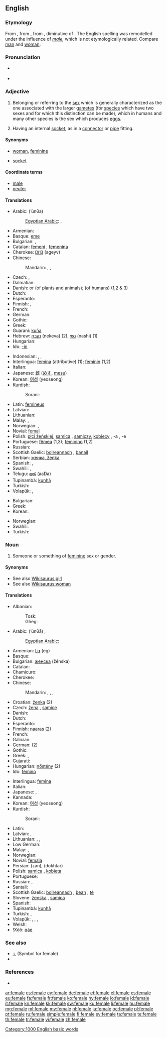 {{slim-wikipedia|dab=female (disambiguation)|female}}
==English==

===Etymology===
From {{etyl|fro}} {{term|femele|lang=fro}}, from {{etyl|ML.}} {{term|femella||a female}}, from {{etyl|la}} {{term|femella||a young female, a girl|lang=la}}, diminutive of {{term|femina||a woman|lang=la}}. The English spelling was remodelled under the influence of ''[[male]],'' which is not etymologically related. Compare [[man]] and [[woman]].

===Pronunciation===
* {{a|UK|US}} {{IPA|/ˈfiː.meɪl/}}
* {{audio|en-us-female.ogg|Audio (US)}}

===Adjective===
{{en-adj|-}}

# Belonging or referring to the [[sex]] which is generally characterized as the one associated with the larger [[gamete]]s (for [[species]] which have two sexes and for which this distinction can be made), which in humans and many other species is the sex which produces [[egg]]s.
# {{context|figuratively|electronics}} Having an internal [[socket]], as in a [[connector]] or [[pipe]] fitting.

====Synonyms====
* [[woman]], [[feminine]]
* {{sense|figuratively}} [[socket]]

====Coordinate terms====
* [[male]]
* [[neuter]]

====Translations====
{{trans-top|belonging to the sex with larger, fertilizable gametes}}
* Arabic: {{Arab|[[انثى|أنْثَى]]}} (’únθa)
*: [[Egyptian Arabic]]: {{tø|arz|أنثى|f|tr=onθa or onsa|sc=Arab}}, {{qualifier|not human}} {{tø|arz|نتاية|f|tr=netaya|sc=Arab}}
* Armenian: {{t-|hy|իգական|tr=igakan}}
* Basque: [[eme]]
* Bulgarian: {{t-|bg|женски|m|tr=žénski}}, {{t+|bg|женска|f|tr=žénska}}
* Catalan: [[femení]] {{m}}, [[femenina]] {{f}}
* Cherokee: [[ᎠᎨᏴ]] (ageyv)
* Chinese:
*: Mandarin: {{qualifier|of humans}} {{t-|cmn|女|tr=nǚ|sc=Hani}}, {{qualifier|of some animals}} {{t-|cmn|母|tr=mǔ|sc=Hani}}, {{qualifier|of some animals and plants}} {{t-|cmn|雌|tr=cí|sc=Hani}}
* Czech: {{t|cs|samičí}} {{qualifier|of non-human animals and plants}}, {{t|cs|ženský}} {{qualifier|of humans}}
* Dalmatian: {{t|dlm|femia|f}}
* Danish: {{t|da|hun-}} or {{t|da|hunlig}} (of plants and animals); {{t|da|kvindelig}} (of humans) (1,2 &amp; 3)
* Dutch: {{t+|nl|vrouwelijk}}
* Esperanto: {{t-|eo|ina|xs=Esperanto}}
* Finnish: {{t+|fi|naispuolinen}}, {{t+|fi|naispuolinen|alt=nais-}}
* French: {{t+|fr|féminin}}
* German: {{t+|de|weiblich}}
* Gothic: {{tø|got|𐌵𐌹𐌽𐌰𐌺𐌿𐌽𐌳𐍃|tr=qinakunds|sc=Goth}}
* Greek: {{t+|el|θηλυκός|m|tr=thilykós}}
* Guaraní: [[kuña]]
* Hebrew: [[נקבה]] (nekeva) (2), [[נשי]] (nashi) (1)
* Hungarian: {{t+|hu|nőstény}}
* Ido: [[-in]]
{{trans-mid}}
* Indonesian: {{t-|id|perempuan|xs=Indonesian}}, {{t+|id|wanita|xs=Indonesian}}, {{t+|id|betina|xs=Indonesian}}
* Interlingua: [[femina]] (attributive) (1); [[feminin]] (1,2)
* Italian: {{t+|it|femminile}}
* Japanese: [[雌]] ([[めす]], [[mesu]])
* Korean: [[여성]] (yeoseong)
* Kurdish:
*: Sorani: {{t-|ku|مێ|sc=ku-Arab}}
* Latin: [[femineus]]
* Latvian: {{t|lv|sieviešu dzimtes-|xs=Latvian}}
* Lithuanian: {{t+|lt|moteriškas|xs=Lithuanian}}
* Malay: {{qualifier|of animals}} {{t|ms|betina}}, {{t|ms|perempuan}}
* Norwegian: {{t|no|kvinnelig}}, {{t|no|hunn-}}
* Novial: [[femal]]
* Polish: [[płci żeńskiej]], [[samica]] {{f}}, [[samiczy]], [[kobiecy]] {{m}}, -a {{f}}, -e {{n}}
* Portuguese: [[fêmea]] {{f}} (1,3); [[feminino]] {{m}} (1,2)
* Russian: {{t+|ru|женский|tr=žénskij}}
* Scottish Gaelic: [[boireannach]] {{n}}, [[banail]] {{f}}
* Serbian: [[женка, ženka]]
* Spanish: {{t+|es|femenino|m}}, {{t|es|hembra}}
* Swahili: {{t+|sw|kike|xs=Swahili}}, {{t+|sw|jike|xs=Swahili}}
* Telugu: [[ఆడ]] (aaDa)
* Tupinambá: [[kunhã]]
* Turkish: {{t+|tr|dişi}}
* Volapük: {{t|vo|vomik}}, {{t|vo|jimenik}}
{{trans-bottom}}

{{trans-top|having an internal socket}}
* Bulgarian: {{t|bg|женски|sc=Cyrl}}
* Greek: {{t+|el|θηλυκός|m|tr=thilykós}}
* Korean: {{t-|ko|암형|tr=amhyeong|sc=Hang}}
{{trans-mid}}
* Norwegian: {{t|no|hunn-}}
* Swahili: {{t+|sw|jike|xs=Swahili}}
* Turkish: {{t+|tr|dişi}}
{{trans-bottom}}

===Noun===
{{en-noun}}

# Someone or something of [[feminine]] sex or gender.

====Synonyms====
* See also [[Wikisaurus:girl]]
* See also [[Wikisaurus:woman]]

====Translations====
{{trans-top|an individual belonging to the sex that can give birth}}
* Albanian:
*: Tosk: {{t|sq|femër|xs=Albanian}}
*: Gheg: {{tø|aln|femën|f}}
* Arabic: {{Arab|[[أنثى]]}} (’únθā) {{f}}, {{t|ar|إناث|p|tr=ináth}}
*: [[Egyptian Arabic]]: {{tø|arz|أنثى|f|tr=onθa or onsa|sc=Arab}}
* Armenian: [[էգ]] (ēg)
* Basque: {{t-|eu|eme|xs=Basque}}
* Bulgarian: [[женска]] (žénska) {{f}}
* Catalan: {{t-|ca|femella|f}}
* Chamicuro: {{tø|ccc|molota}}
* Cherokee: {{t-|chr|ᎠᎨᏴ|tr=ageyv|sc=Cher|xs=Cherokee}}
* Chinese:
*: Mandarin: {{t|cmn|雌性|tr=cíxìng|sc=Hani}}, {{t|cmn|陰性|sc=Hani}}, {{t|cmn|阴性|tr=yīnxìng|sc=Hani}}, {{qualifier|human}} {{t-|cmn|女性|tr=nǚxìng|sc=Hani}}
* Croatian: [[ženka]]{{f}} (2)
* Czech: [[žena]] {{f}} {{qualifier|person}}, [[samice]] {{f}} {{qualifier|animal}}
* Danish: {{t+|da|kvinde|c}}
* Dutch: {{t+|nl|vrouw|c}}
* Esperanto: {{t-|eo|ino|xs=Esperanto}}
* Finnish: [[naaras]] (2)
* French: {{t+|fr|femelle|f}}
* Galician: {{t+|gl|femia|f|xs=Galician}}
* German: {{t+|de|Weibchen|n}} (2)
* Gothic: {{tø|got|𐌵𐌹𐌽𐌴𐌹𐌽|f|tr=qinein|sc=Goth}}
* Greek: {{qualifier|formal}} {{t+|el|θήλυ|n|tr=thíly}}, {{t+|el|θηλυκό|n|tr=thilykó}}
* Gujarati: {{t|gu|સ્ત્રી|sc=Gujr}}
* Hungarian: [[nőstény]] (2)
* Ido: [[femino]]
{{trans-mid}}
* Interlingua: [[femina]]
* Italian: {{t+|it|femmina|f}}
* Japanese: {{t+|ja|女性|tr=じょせい, josei}}, {{qualifier|animal}} {{t+|ja|雌|tr=めす, mesu}}
* Kannada: {{t|kn|ಸ್ತ್ರೀ|sc=Knda}}
* Korean: [[여성]] (yeoseong)
* Kurdish:
*: Sorani: {{t-|ku|مێ|sc=ku-Arab}}
* Latin: {{t+|la|fēmina|f}}
* Latvian: {{t+|lv|sieviete|f|xs=Latvian}}, {{qualifier|animal}} {{t|lv|mātīte|f|xs=Latvian}}
* Lithuanian: {{t+|lt|moteris|f|xs=Lithuanian}}, {{t|lt|moteriškė|f|xs=Lithuanian}}, {{qualifier|animal}} {{t|lt|patelė|f|xs=Lithuanian}}
* Low German: {{t|nds|Seken|n}}
* Malay: {{t|ms|perempuan}}, {{t|ms|betina}}
* Norwegian: {{t+|no|kvinne}}
* Novial: [[femala]]
* Persian: {{fa-Arab|[[زن]]}} (zan), {{fa-Arab|[[دختر]]}} (dokhtar)
* Polish: [[samica]] {{f}} {{qualifier|insulting if used to describe a woman}}, [[kobieta]] {{f}}
* Portuguese: {{t+|pt|fêmea|f}}
* Russian: {{t+|ru|самка|f|tr=sámka}}, {{qualifier|human}} {{t+|ru|женщина|f|tr=žénščina}}
* Santali: {{tø|sat|ᱮᱝᱜᱚ|tr=engga|sc=Olck}}
* Scottish Gaelic: [[boireannach]] {{m}}, [[bean]] {{f}}, [[tè]] {{f}}
* Slovene: [[ženska]] {{f}}, [[samica]] {{f}} {{qualifier|with animals}}
* Spanish: {{t+|es|hembra|f}}
* Tupinambá: [[kunhã]]
* Turkish: {{t+|tr|dişi}}, {{t+|tr|bayan}}
* Volapük: {{qualifier|human}} {{t|vo|vom}}, {{qualifier|human}} {{t|vo|jimen}}, {{qualifier|animal}} {{t|vo|jinim}}, {{qualifier|plant}} {{t|vo|jiplan}}
* Welsh: {{t|cy|benywaidd|xs=Welsh}}
* !Xóõ: [[qáe]]
{{trans-bottom}}

===See also===
* [[♀]] (Symbol for female)
* {{pedia}}

===References===
* {{R:BBS}}

[[Category:1000 English basic words]]

[[ar:female]]
[[cs:female]]
[[cy:female]]
[[de:female]]
[[et:female]]
[[el:female]]
[[es:female]]
[[eu:female]]
[[fa:female]]
[[fr:female]]
[[ko:female]]
[[hy:female]]
[[io:female]]
[[id:female]]
[[it:female]]
[[kn:female]]
[[kk:female]]
[[sw:female]]
[[ku:female]]
[[li:female]]
[[hu:female]]
[[mg:female]]
[[ml:female]]
[[my:female]]
[[nl:female]]
[[ja:female]]
[[oc:female]]
[[pl:female]]
[[pt:female]]
[[ru:female]]
[[simple:female]]
[[fi:female]]
[[sv:female]]
[[ta:female]]
[[te:female]]
[[th:female]]
[[tr:female]]
[[vi:female]]
[[zh:female]]